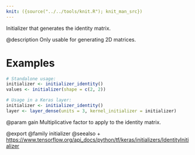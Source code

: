 ```yaml
---
knit: ({source("../../tools/knit.R"); knit_man_src})
---
```

Initializer that generates the identity matrix.

@description
Only usable for generating 2D matrices.

# Examples
```r
# Standalone usage:
initializer <- initializer_identity()
values <- initializer(shape = c(2, 2))
```

```r
# Usage in a Keras layer:
initializer <- initializer_identity()
layer <- layer_dense(units = 3, kernel_initializer = initializer)
```

@param gain Multiplicative factor to apply to the identity matrix.

@export
@family initializer
@seealso
+ <https://www.tensorflow.org/api_docs/python/tf/keras/initializers/IdentityInitializer>
